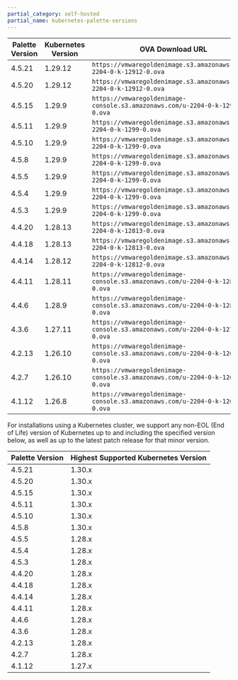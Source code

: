 ```yaml
---
partial_category: self-hosted
partial_name: kubernetes-palette-versions
---
```


<Tabs>
<TabItem label="VMware" value="VMware">

| **Palette Version** <!-- vmware-kubernetes-version-table --> | **Kubernetes Version** | **OVA Download URL**                                                        | **FIPS OVA Download URL**                                                      |
| ------------------- | ---------------------- | --------------------------------------------------------------------------- | ------------------------------------------------------------------------------ |
| 4.5.21              | 1.29.12                | `https://vmwaregoldenimage.s3.amazonaws.com/u-2204-0-k-12912-0.ova`         | `https://vmwaregoldenimage.s3.amazonaws.com/u-2004-0-k-12912-fips.ova`         |
| 4.5.20              | 1.29.12                | `https://vmwaregoldenimage.s3.amazonaws.com/u-2204-0-k-12912-0.ova`         | `https://vmwaregoldenimage.s3.amazonaws.com/u-2004-0-k-12912-fips.ova`         |
| 4.5.15              | 1.29.9                 | `https://vmwaregoldenimage-console.s3.amazonaws.com/u-2204-0-k-1299-0.ova`  | `https://vmwaregoldenimage-console.s3.amazonaws.com/u-2004-0-k-1299-fips.ova`  |
| 4.5.11              | 1.29.9                 | `https://vmwaregoldenimage.s3.amazonaws.com/u-2204-0-k-1299-0.ova`          | `https://vmwaregoldenimage.s3.amazonaws.com/u-2004-0-k-1299-fips.ova`          |
| 4.5.10              | 1.29.9                 | `https://vmwaregoldenimage.s3.amazonaws.com/u-2204-0-k-1299-0.ova`          | `https://vmwaregoldenimage.s3.amazonaws.com/u-2004-0-k-1299-fips.ova`          |
| 4.5.8               | 1.29.9                 | `https://vmwaregoldenimage.s3.amazonaws.com/u-2204-0-k-1299-0.ova`          | `https://vmwaregoldenimage.s3.amazonaws.com/u-2004-0-k-1299-fips.ova`          |
| 4.5.5               | 1.29.9                 | `https://vmwaregoldenimage.s3.amazonaws.com/u-2204-0-k-1299-0.ova`          | `https://vmwaregoldenimage.s3.amazonaws.com/u-2004-0-k-1299-fips.ova`          |
| 4.5.4               | 1.29.9                 | `https://vmwaregoldenimage.s3.amazonaws.com/u-2204-0-k-1299-0.ova`          | `https://vmwaregoldenimage.s3.amazonaws.com/u-2004-0-k-1299-fips.ova`          |
| 4.5.3               | 1.29.9                 | `https://vmwaregoldenimage.s3.amazonaws.com/u-2204-0-k-1299-0.ova`          | `https://vmwaregoldenimage.s3.amazonaws.com/u-2004-0-k-1299-fips.ova`          |
| 4.4.20              | 1.28.13                | `https://vmwaregoldenimage.s3.amazonaws.com/u-2204-0-k-12813-0.ova`         | `https://vmwaregoldenimage.s3.amazonaws.com/u-2004-0-k-12813-fips.ova`         |
| 4.4.18              | 1.28.13                | `https://vmwaregoldenimage.s3.amazonaws.com/u-2204-0-k-12813-0.ova`         | `https://vmwaregoldenimage.s3.amazonaws.com/u-2004-0-k-12813-fips.ova`         |
| 4.4.14              | 1.28.12                | `https://vmwaregoldenimage.s3.amazonaws.com/u-2204-0-k-12812-0.ova`         | `https://vmwaregoldenimage.s3.amazonaws.com/u-2004-0-k-12812-fips.ova`         |
| 4.4.11              | 1.28.11                | `https://vmwaregoldenimage-console.s3.amazonaws.com/u-2204-0-k-1289-0.ova`  | `https://vmwaregoldenimage-console.s3.amazonaws.com/u-2004-0-k-1289-fips.ova`  |
| 4.4.6               | 1.28.9                 | `https://vmwaregoldenimage-console.s3.amazonaws.com/u-2204-0-k-1289-0.ova`  | `https://vmwaregoldenimage-console.s3.amazonaws.com/u-2004-0-k-1289-fips.ova`  |
| 4.3.6               | 1.27.11                | `https://vmwaregoldenimage-console.s3.amazonaws.com/u-2204-0-k-12711-0.ova` | `https://vmwaregoldenimage-console.s3.amazonaws.com/u-2004-0-k-12711-fips.ova` |
| 4.2.13              | 1.26.10                | `https://vmwaregoldenimage-console.s3.amazonaws.com/u-2204-0-k-12610-0.ova` | `https://vmwaregoldenimage-console.s3.amazonaws.com/u-2004-0-k-12610-fips.ova` |
| 4.2.7               | 1.26.10                | `https://vmwaregoldenimage-console.s3.amazonaws.com/u-2204-0-k-12610-0.ova` | `https://vmwaregoldenimage-console.s3.amazonaws.com/u-2004-0-k-12610-fips.ova` |
| 4.1.12              | 1.26.8                 | `https://vmwaregoldenimage-console.s3.amazonaws.com/u-2204-0-k-1268-0.ova`  | `https://vmwaregoldenimage-console.s3.amazonaws.com/u-2004-0-k-1268-fips.ova`  |

</TabItem>

<TabItem label="Kubernetes" value="Kubernetes">

For installations using a Kubernetes cluster, we support any non-EOL (End of Life) version of Kubernetes up to and including the specified version below, as well as up to the latest patch release for that minor version.

| **Palette Version** <!-- kubernetes-max-version-table --> | **Highest Supported Kubernetes Version** |
| ------------------- | ---------------------- |
| 4.5.21              | 1.30.x                 |
| 4.5.20              | 1.30.x                 |
| 4.5.15              | 1.30.x                 |
| 4.5.11              | 1.30.x                 |
| 4.5.10              | 1.30.x                 |
| 4.5.8               | 1.30.x                 |
| 4.5.5               | 1.28.x                 |
| 4.5.4               | 1.28.x                 |
| 4.5.3               | 1.28.x                 |
| 4.4.20              | 1.28.x                 |
| 4.4.18              | 1.28.x                 |
| 4.4.14              | 1.28.x                 |
| 4.4.11              | 1.28.x                 |
| 4.4.6               | 1.28.x                 |
| 4.3.6               | 1.28.x                 |
| 4.2.13              | 1.28.x                 |
| 4.2.7               | 1.28.x                 |
| 4.1.12              | 1.27.x                 |


</TabItem>
</Tabs>
